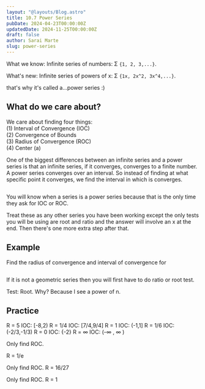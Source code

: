 ```yaml
---
layout: "@layouts/Blog.astro"
title: 10.7 Power Series
pubDate: 2024-04-23T00:00:00Z
updatedDate: 2024-11-25T00:00:00Z
draft: false
author: Sarai Marte
slug: power-series
---
```





What we know: Infinite series of numbers: Σ `{1, 2, 3,...}`.

What's new: Infinite series of powers of x: Σ `{1x, 2x^2, 3x^4,...}`.

that's why it's called a...power series :)

## What do we care about?

We care about finding four things:  
(1) Interval of Convergence (IOC)  
(2) Convergence of Bounds  
(3) Radius of Convergence (ROC)  
(4) Center (a)

One of the biggest differences between an infinite series and a power series is that an infinite series, if it converges, converges to a finite number. A power series converges over an interval. So instead of finding at what specific point it converges, we find the interval in which is converges.

<div style={{ objectFit: "cover", width: "100%", height: "200px" }}>
  <img src={img1.src} alt="" style={{ width: "auto", height: "100%" }} />
</div>

You will know when a series is a power series because that is the only time they ask for IOC or ROC.

Treat these as any other series you have been working except the only tests you will be using are root and ratio and the answer will involve an x at the end. Then there's one more extra step after that.

## Example

Find the radius of convergence and interval of convergence for

<div style="object-fit:contain;">
  <img src={img2.src} alt="" /> </div>

If it is not a geometric series then you will first have to do ratio or root test.

Test: Root. Why? Because I see a power of n.

## Practice

<Problem n = "1">
<Latex formula="\sum\limits_{n=1}^\infty \frac{7(x+3)^n}{n^{1/4} 5^n}"/>
</Problem>
<Solution>
R = 5
IOC: [-8,2)
</Solution>

<Problem n = "2">
<Latex formula="\sum\limits_{n=0}^\infty \frac{4^n(x-2)^n}{n^3 + 1}"/>
</Problem>
<Solution>
R = 1/4
IOC:  [7/4,9/4]
</Solution>

<Problem n = "3">
<Latex formula="\sum\limits_{n=2}^\infty \frac{(-1)^n x^n}{n \ln(n)}"/>
</Problem>
<Solution>
R = 1
IOC: (-1,1]
</Solution>

<Problem n = "4">
<Latex formula="\sum\limits_{n=0}^\infty n 3^n (2x+1)^n"/>
</Problem>
<Solution>
R = 1/6
IOC:  (-2/3,-1/3)
</Solution>

<Problem n = "5">
<Latex formula="\sum\limits_{n=0}^\infty \frac{n^n (x+2)^n}{6^n}"/>
</Problem>
<Solution>
R = 0
IOC: {-2} 
</Solution>

<Problem n = "6">
<Latex formula="\sum\limits_{n=0}^\infty \frac{n^2 x^n}{5n^2}"/>
</Problem>
<Solution>
R = ∞ 
IOC: (-∞ , ∞ )
</Solution>

Only find ROC. 

<Problem n = "7">
<Latex formula="\sum\limits_{n=0}^\infty \frac{n^n}{n!} x^n"/>
</Problem>
<Solution>
R = 1/e
</Solution>

Only find ROC. 
<Problem n = "8">
<Latex formula="\sum\limits_{n=0}^\infty \frac{n!(3n)!}{((2n)!)^2} x^n"/>
</Problem>
<Solution>
R = 16/27
</Solution>

Only find ROC. 
<Problem n = "9">
<Latex formula="\sum\limits_{n=0}^\infty \left( \frac{n}{n+8} \right)^n x^{2n}"/>
</Problem>
<Solution>
R = 1
</Solution>

